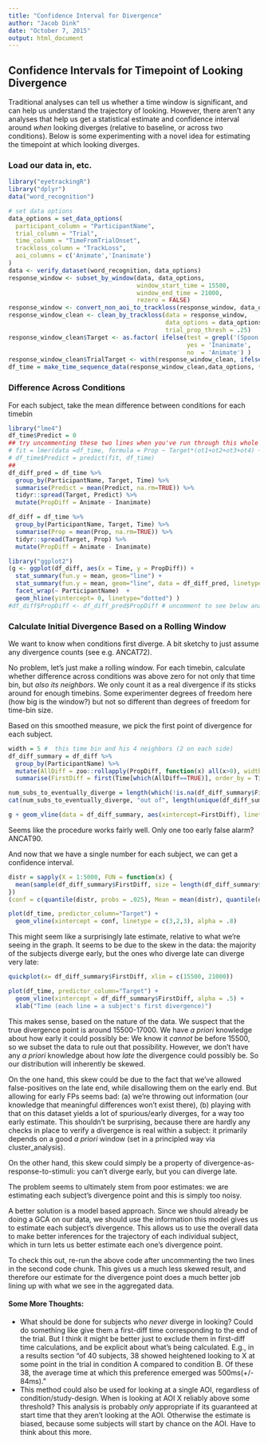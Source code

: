 ```yaml
---
title: "Confidence Interval for Divergence"
author: "Jacob Dink"
date: "October 7, 2015"
output: html_document
---
```


## Confidence Intervals for Timepoint of Looking Divergence

Traditional analyses can tell us whether a time window is significant, and can help us understand the trajectory of looking. However, there aren't any analyses that help us get a statistical estimate and confidence interval around *when* looking diverges (relative to baseline, or across two conditions). Below is some experimenting with a novel idea for estimating the timepoint at which looking diverges.

### Load our data in, etc.

```r
library("eyetrackingR")
library("dplyr")
data("word_recognition")

# set data options
data_options = set_data_options( 
  participant_column = "ParticipantName",
  trial_column = "Trial",
  time_column = "TimeFromTrialOnset",
  trackloss_column = "TrackLoss",
  aoi_columns = c('Animate','Inanimate')
)
data <- verify_dataset(word_recognition, data_options)
response_window <- subset_by_window(data, data_options, 
                                    window_start_time = 15500, 
                                    window_end_time = 21000, 
                                    rezero = FALSE)
response_window <- convert_non_aoi_to_trackloss(response_window, data_options)
response_window_clean <- clean_by_trackloss(data = response_window,
                                            data_options = data_options, 
                                            trial_prop_thresh = .25)
response_window_clean$Target <- as.factor( ifelse(test = grepl('(Spoon|Bottle)', response_window_clean$Trial), 
                                                  yes = 'Inanimate', 
                                                  no  = 'Animate') )
response_window_clean$TrialTarget <- with(response_window_clean, ifelse(Target == "Animate", Animate, Inanimate))
df_time = make_time_sequence_data(response_window_clean,data_options, time_bin_size = 100, aois = "Animate", predictor_columns = "Target")
```

### Difference Across Conditions

For each subject, take the mean difference between conditions for each timebin

```r
library("lme4")
df_time$Predict = 0
## try uncommenting these two lines when you've run through this whole vignette once:
# fit = lmer(data =df_time, formula = Prop ~ Target*(ot1+ot2+ot3+ot4) + (Target*(ot1+ot2+ot3+ot4) | ParticipantName ))
# df_time$Predict = predict(fit, df_time)
##
df_diff_pred = df_time %>%
  group_by(ParticipantName, Target, Time) %>%
  summarise(Predict = mean(Predict, na.rm=TRUE)) %>%
  tidyr::spread(Target, Predict) %>%
  mutate(PropDiff = Animate - Inanimate)

df_diff = df_time %>%
  group_by(ParticipantName, Target, Time) %>%
  summarise(Prop = mean(Prop, na.rm=TRUE)) %>%
  tidyr::spread(Target, Prop) %>%
  mutate(PropDiff = Animate - Inanimate)

library("ggplot2")
(g <- ggplot(df_diff, aes(x = Time, y = PropDiff)) +
  stat_summary(fun.y = mean, geom="line") +
  stat_summary(fun.y = mean, geom="line", data = df_diff_pred, linetype="dashed") +
  facet_wrap(~ ParticipantName)  +
  geom_hline(yintercept= 0, linetype="dotted") )
#df_diff$PropDiff <- df_diff_pred$PropDiff # uncomment to see below analyses with GCA smoothing
```


### Calculate Initial Divergence Based on a Rolling Window

We want to know when conditions first diverge. A bit sketchy to just assume any divergence counts (see e.g. ANCAT72).

No problem, let's just make a rolling window. For each timebin, calculate whether difference across conditions was above zero for not only that time bin, but *also its neighbors*. We only count it as a real divergence if its sticks around for enough timebins. Some experimenter degrees of freedom here (how big is the window?) but not so different than degrees of freedom for time-bin size.

Based on this smoothed measure, we pick the first point of divergence for each subject.

```r
width = 5 #  this time bin and his 4 neighbors (2 on each side)
df_diff_summary = df_diff %>%
  group_by(ParticipantName) %>%
  mutate(AllDiff = zoo::rollapply(PropDiff, function(x) all(x>0), width = width, fill=FALSE, align="left")) %>%
  summarise(FirstDiff = first(Time[which(AllDiff==TRUE)], order_by = Time, default=NA) )

num_subs_to_eventually_diverge = length(which(!is.na(df_diff_summary$FirstDiff)))
cat(num_subs_to_eventually_diverge, "out of", length(unique(df_diff_summary$ParticipantName)), "subjects eventually diverged.")

g + geom_vline(data = df_diff_summary, aes(xintercept=FirstDiff), linetype="dashed")
```

Seems like the procedure works fairly well. Only one too early false alarm? ANCAT90.

And now that we have a single number for each subject, we can get a confidence interval.

```r
distr = sapply(X = 1:5000, FUN = function(x) {
  mean(sample(df_diff_summary$FirstDiff, size = length(df_diff_summary$FirstDiff), replace = TRUE), na.rm=TRUE)
})
(conf = c(quantile(distr, probs = .025), Mean = mean(distr), quantile(distr, probs = .975)))

plot(df_time, predictor_column="Target") +
  geom_vline(xintercept = conf, linetype = c(3,2,3), alpha = .8)
```

This might seem like a surprisingly late estimate, relative to what we're seeing in the graph. It seems to be due to the skew in the data: the majority of the subjects diverge early, but the ones who diverge late can diverge very late:

```r
quickplot(x= df_diff_summary$FirstDiff, xlim = c(15500, 21000))

plot(df_time, predictor_column="Target") +
  geom_vline(xintercept = df_diff_summary$FirstDiff, alpha = .5) +
  xlab("Time (each line = a subject's first divergence)")
```

This makes sense, based on the nature of the data. We suspect that the true divergence point is around 15500-17000. We have _a priori_ knowledge about how early it could possibly be: We know it *cannot* be before 15500, so we subset the data to rule out that possibility. However, we don't have any _a priori_ knowledge about how *late* the divergence could possibly be. So our distribution will inherently be skewed.

On the one hand, this skew could be due to the fact that we've allowed false-positives on the late end, while disallowing them on the early end. But allowing for early FPs seems bad: (a) we're throwing out information (our knowledge that meaningful differences won't exist there), (b) playing with that on this dataset yields a lot of spurious/early diverges, for a way too early estimate. This shouldn't be surprising, because there are hardly any checks in place to verify a divergence is real within a subject: it primarily depends on a good _a priori_ window (set in a principled way via cluster_analysis). 

On the other hand, this skew could simply be a property of divergence-as-response-to-stimuli: you can't diverge early, but you can diverge late. 

The problem seems to ultimately stem from poor estimates: we are estimating each subject's divergence point and this is simply too noisy.

A better solution is a model based approach. Since we should already be doing a GCA on our data, we should use the information this model gives us to estimate each subject's divergence. This allows us to use the overall data to make better inferences for the trajectory of each individual subject, which in turn lets us better estimate each one's divergence point.

To check this out, re-run the above code after uncommenting the two lines in the second code chunk. This gives us a much less skewed result, and therefore our estimate for the divergence point does a much better job lining up with what we see in the aggregated data.


#### Some More Thoughts:

* What should be done for subjects who _never_ diverge in looking? Could do something like give them a first-diff time corresponding to the end of the trial. But I think it might be better just to exclude them in first-diff time calculations, and be explicit about what's being calculated. E.g., in a results section "of 40 subjects, 38 showed heightened looking to X at some point in the trial in condition A compared to condition B. Of these 38, the average time at which this preference emerged was 500ms(+/- 84ms)."
* This method could also be used for looking at a single AOI, regardless of condition/study-design. When is looking at AOI X reliably above some threshold? This analysis is probably *only* appropriate if its guaranteed at start time that they aren't looking at the AOI. Otherwise the estimate is biased, because some subjects will start by chance on the AOI. Have to think about this more.
